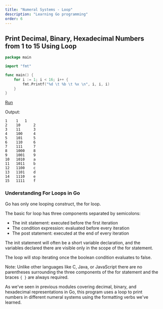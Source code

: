 ```yaml
---
title: "Numeral Systems - Loop"
description: "Learning Go programming"
order: 6
---
```


## Print Decimal, Binary, Hexadecimal Numbers from 1 to 15 Using Loop

```go
package main

import "fmt"

func main() {
    for i := 1; i < 16; i++ {
        fmt.Printf("%d \t %b \t %x \n", i, i, i)
    }
}
```

[Run](https://play.golang.org/p/TxcV48laVMk)

Output:
```
1 	 1 	 1 
2 	 10 	 2 
3 	 11 	 3 
4 	 100 	 4 
5 	 101 	 5 
6 	 110 	 6 
7 	 111 	 7 
8 	 1000 	 8 
9 	 1001 	 9 
10 	 1010 	 a 
11 	 1011 	 b 
12 	 1100 	 c 
13 	 1101 	 d 
14 	 1110 	 e 
15 	 1111 	 f
```

### Understanding For Loops in Go

Go has only one looping construct, the for loop.

The basic for loop has three components separated by semicolons:

- The init statement: executed before the first iteration
- The condition expression: evaluated before every iteration
- The post statement: executed at the end of every iteration

The init statement will often be a short variable declaration, and the variables declared there are visible only in the scope of the for statement.

The loop will stop iterating once the boolean condition evaluates to false.

Note: Unlike other languages like C, Java, or JavaScript there are no parentheses surrounding the three components of the for statement and the braces `{ }` are always required.

As we've seen in previous modules covering decimal, binary, and hexadecimal representations in Go, this program uses a loop to print numbers in different numeral systems using the formatting verbs we've learned.


